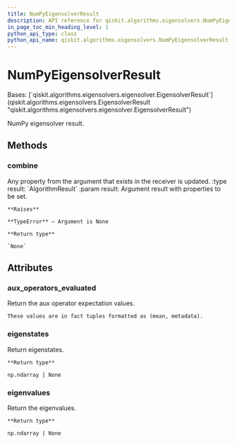 ```yaml
---
title: NumPyEigensolverResult
description: API reference for qiskit.algorithms.eigensolvers.NumPyEigensolverResult
in_page_toc_min_heading_level: 1
python_api_type: class
python_api_name: qiskit.algorithms.eigensolvers.NumPyEigensolverResult
---
```


# NumPyEigensolverResult

<Class id="qiskit.algorithms.eigensolvers.NumPyEigensolverResult" github="https://github.com/qiskit/qiskit/tree/stable/0.22/qiskit/algorithms/eigensolvers/numpy_eigensolver.py" signature="NumPyEigensolverResult">
  Bases: [`qiskit.algorithms.eigensolvers.eigensolver.EigensolverResult`](qiskit.algorithms.eigensolvers.EigensolverResult "qiskit.algorithms.eigensolvers.eigensolver.EigensolverResult")

  NumPy eigensolver result.

  ## Methods

  ### combine

  <Function id="qiskit.algorithms.eigensolvers.NumPyEigensolverResult.combine" name="combine" signature="NumPyEigensolverResult.combine(result)">
    Any property from the argument that exists in the receiver is updated. :type result: `AlgorithmResult` :param result: Argument result with properties to be set.

    **Raises**

    **TypeError** – Argument is None

    **Return type**

    `None`
  </Function>

  ## Attributes

  ### aux\_operators\_evaluated

  <Attribute id="qiskit.algorithms.eigensolvers.NumPyEigensolverResult.aux_operators_evaluated" name="aux_operators_evaluated">
    Return the aux operator expectation values.

    These values are in fact tuples formatted as (mean, metadata).
  </Attribute>

  ### eigenstates

  <Attribute id="qiskit.algorithms.eigensolvers.NumPyEigensolverResult.eigenstates" name="eigenstates">
    Return eigenstates.

    **Return type**

    np.ndarray | None
  </Attribute>

  ### eigenvalues

  <Attribute id="qiskit.algorithms.eigensolvers.NumPyEigensolverResult.eigenvalues" name="eigenvalues">
    Return the eigenvalues.

    **Return type**

    np.ndarray | None
  </Attribute>
</Class>

